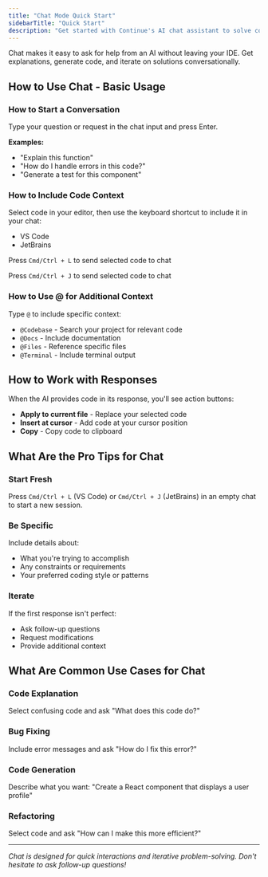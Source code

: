 ```yaml
---
title: "Chat Mode Quick Start"
sidebarTitle: "Quick Start"
description: "Get started with Continue's AI chat assistant to solve coding problems directly in your IDE, with features for code context sharing, codebase search, and applying generated solutions to your files"
---
```


Chat makes it easy to ask for help from an AI without leaving your IDE. Get explanations, generate code, and iterate on solutions conversationally.

## How to Use Chat - Basic Usage

### How to Start a Conversation

Type your question or request in the chat input and press Enter.

**Examples:**

- "Explain this function"
- "How do I handle errors in this code?"
- "Generate a test for this component"

### How to Include Code Context

Select code in your editor, then use the keyboard shortcut to include it in your chat:

- VS Code
- JetBrains

Press `Cmd/Ctrl + L` to send selected code to chat

Press `Cmd/Ctrl + J` to send selected code to chat

### How to Use @ for Additional Context

Type `@` to include specific context:

- `@Codebase` - Search your project for relevant code
- `@Docs` - Include documentation
- `@Files` - Reference specific files
- `@Terminal` - Include terminal output

## How to Work with Responses

When the AI provides code in its response, you'll see action buttons:

- **Apply to current file** - Replace your selected code
- **Insert at cursor** - Add code at your cursor position
- **Copy** - Copy code to clipboard

## What Are the Pro Tips for Chat

### Start Fresh

Press `Cmd/Ctrl + L` (VS Code) or `Cmd/Ctrl + J` (JetBrains) in an empty chat to start a new session.

### Be Specific

Include details about:

- What you're trying to accomplish
- Any constraints or requirements
- Your preferred coding style or patterns

### Iterate

If the first response isn't perfect:

- Ask follow-up questions
- Request modifications
- Provide additional context

## What Are Common Use Cases for Chat

### Code Explanation

Select confusing code and ask "What does this code do?"

### Bug Fixing

Include error messages and ask "How do I fix this error?"

### Code Generation

Describe what you want: "Create a React component that displays a user profile"

### Refactoring

Select code and ask "How can I make this more efficient?"

---

_Chat is designed for quick interactions and iterative problem-solving. Don't hesitate to ask follow-up questions!_